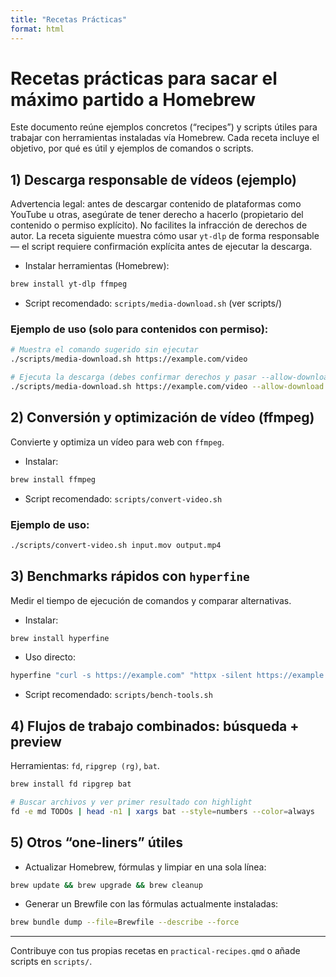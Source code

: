```yaml
---
title: "Recetas Prácticas"
format: html
---
```


# Recetas prácticas para sacar el máximo partido a Homebrew

Este documento reúne ejemplos concretos ("recipes") y scripts útiles para trabajar con herramientas instaladas vía Homebrew. Cada receta incluye el objetivo, por qué es útil y ejemplos de comandos o scripts.

## 1) Descarga responsable de vídeos (ejemplo)

Advertencia legal: antes de descargar contenido de plataformas como YouTube u otras, asegúrate de tener derecho a hacerlo (propietario del contenido o permiso explícito). No facilites la infracción de derechos de autor. La receta siguiente muestra cómo usar `yt-dlp` de forma responsable — el script requiere confirmación explícita antes de ejecutar la descarga.

- Instalar herramientas (Homebrew):

```bash
brew install yt-dlp ffmpeg
```

- Script recomendado: `scripts/media-download.sh` (ver scripts/)

### Ejemplo de uso (solo para contenidos con permiso):

```bash
# Muestra el comando sugerido sin ejecutar
./scripts/media-download.sh https://example.com/video

# Ejecuta la descarga (debes confirmar derechos y pasar --allow-download)
./scripts/media-download.sh https://example.com/video --allow-download
```

## 2) Conversión y optimización de vídeo (ffmpeg)

Convierte y optimiza un vídeo para web con `ffmpeg`.

- Instalar:

```bash
brew install ffmpeg
```

- Script recomendado: `scripts/convert-video.sh`

### Ejemplo de uso:

```bash
./scripts/convert-video.sh input.mov output.mp4
```

## 3) Benchmarks rápidos con `hyperfine`

Medir el tiempo de ejecución de comandos y comparar alternativas.

- Instalar:

```bash
brew install hyperfine
```

- Uso directo:

```bash
hyperfine "curl -s https://example.com" "httpx -silent https://example.com"
```

- Script recomendado: `scripts/bench-tools.sh`

## 4) Flujos de trabajo combinados: búsqueda + preview

Herramientas: `fd`, `ripgrep (rg)`, `bat`.

```bash
brew install fd ripgrep bat

# Buscar archivos y ver primer resultado con highlight
fd -e md TODOs | head -n1 | xargs bat --style=numbers --color=always
```

## 5) Otros "one-liners" útiles

- Actualizar Homebrew, fórmulas y limpiar en una sola línea:

```bash
brew update && brew upgrade && brew cleanup
```

- Generar un Brewfile con las fórmulas actualmente instaladas:

```bash
brew bundle dump --file=Brewfile --describe --force
```

---

Contribuye con tus propias recetas en `practical-recipes.qmd` o añade scripts en `scripts/`.
